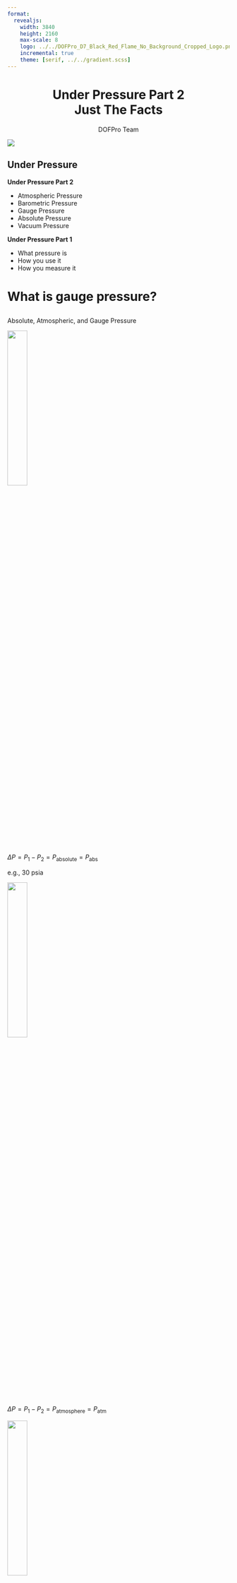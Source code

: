 ```yaml
---
format: 
  revealjs:
    width: 3840
    height: 2160
    max-scale: 8
    logo: ../../DOFPro_D7_Black_Red_Flame_No_Background_Cropped_Logo.png
    incremental: true
    theme: [serif, ../../gradient.scss]
---
```

# Under Pressure Part 2 </br> Just The Facts {style="text-align: center;"}

::: {style="text-align: center;"}
DOFPro Team
:::

![](../../DOFPro_D7_Black_Red_Flame_No_Background_Cropped.png){.absolute left="26%" top="-50%"}

## Under Pressure

**Under Pressure Part 2**

 * Atmospheric Pressure
 * Barometric Pressure
 * Gauge Pressure
 * Absolute Pressure
 * Vacuum Pressure

**Under Pressure Part 1**

 * What pressure is
 * How you use it
 * How you measure it


# What is gauge pressure?


## 

:::{.absolute top=0 left=0 .bigbold}
Absolute, Atmospheric, and Gauge Pressure
:::

:::{.fragment}
![](https://dofprobucket1.s3.us-east-2.amazonaws.com/processdata/PressureGaugeAbs.png){.absolute left="10%" top="10%" width="30%"}
:::

:::{.fragment}
:::{.absolute top="19%" left="45%"}
$\Delta P = P_1 - P_2 = P_\mathrm{absolute}=P_\mathrm{abs}$
:::
:::{.absolute top="28%" left="56%"}
e.g., $30\ \mathrm{psia}$
:::
:::

:::{.fragment}
![](https://dofprobucket1.s3.us-east-2.amazonaws.com/processdata/PressureGaugeAtm.png){.absolute left="10%" top="35%" width="30%"}
:::

:::{.fragment}
:::{.absolute top="44%" left="45%"}
$\Delta P = P_1 - P_2 = P_\mathrm{atmosphere}=P_\mathrm{atm}$
:::
:::

:::{.fragment}
![](https://dofprobucket1.s3.us-east-2.amazonaws.com/processdata/PressureGaugeGau.png){.absolute left="10%" top="60%" width="30%"}
:::

:::{.fragment}
:::{.absolute top="69%" left="45%"}
$\Delta P = P_1 - P_2 = P_\mathrm{gauge}=P_\mathrm{g}$
:::
:::{.absolute top="78%" left="56%"}
e.g., $14.7\ \mathrm{psig}$
:::
:::


# How do you calculate the absolute pressure from the atmospheric pressure and the gauge pressure?


## 

:::{.absolute top=0 left=0 .bigbold}
Calculating Absolute, Atmospheric, Gauge Pressures
:::

:::{.fragment}
:::{.absolute top="10%" left="10%"}
$P_\mathrm{abs} = P_\mathrm{g}+P_\mathrm{atm}$

$P_\mathrm{g} = P_\mathrm{abs}-P_\mathrm{atm}$
:::
:::

:::{.fragment}
![](https://dofprobucket1.s3.us-east-2.amazonaws.com/processdata/TireForGauge.png){.absolute left="10%" top="25%" width="30%"}
:::

:::{.absolute top="35%" left="40%"}
1. Absolute tire pressure gauge
2. Atmospheric pressure gauge
3. Weather report and local altitude
:::

## 

:::{.absolute top=0 left=0 .bigbold}
Barometric and Atmospheric Pressure
:::

:::{.absolute top=10% left=0%}
1. Absolute pressure gauges – **Easy**, Absolute *tire* pressure gauges – **Very Hard**
2. Atmospheric pressure gauges – a decent cell phone and an air pressure app
3. Weather report – **Easy**, Local altitude – **Use GPS**
:::

:::{.fragment}
![](https://dofprobucket1.s3.us-east-2.amazonaws.com/processdata/NWSBaro.png){.absolute top="40%" left="3%" width="50%"}
:::

:::{.fragment}
:::{.absolute top="40%" left="55%"}
Weather report gives *barometric*, not atmospheric pressure.
:::
:::


# What is barometric pressure?


## Barometric Pressure

The barometric pressure is the local atmospheric pressure adjusted for altitude to sea level.

:::{.fragment}
![](https://dofprobucket1.s3.us-east-2.amazonaws.com/processdata/BaroPressDiagram.png){.absolute top="40%" left="0%" width="90%"}
:::

:::{.fragment}
$$P_\mathrm{baro}=P_\mathrm{atm}(1-2.25577 \times 10^{-5}h)^{5.25588}$$
:::

:::{.fragment}
$$P_\mathrm{atm}=P_\mathrm{baro}(1-2.25577 \times 10^{-5}h)^{-5.25588}$$

&nbsp;&nbsp;&nbsp;&nbsp;&nbsp;&nbsp;&nbsp;&nbsp;&nbsp;&nbsp;&nbsp;&nbsp;&nbsp;&nbsp;&nbsp;&nbsp;&nbsp;&nbsp;&nbsp;&nbsp;&nbsp;&nbsp;&nbsp;&nbsp;&nbsp;&nbsp;&nbsp;&nbsp;&nbsp;&nbsp;&nbsp;&nbsp;&nbsp;&nbsp;&nbsp;&nbsp;&nbsp;&nbsp;&nbsp;with $h$ in meters.
:::

## Example

Measure bicycle tire pressure in Claremont, CA, USA

:::{.fragment}
:::{.absolute left="2%" top="17%"}
$P_\mathrm{baro} = 29.89\ \mathrm{inHg}$
:::
:::

:::{.fragment}
:::{.absolute left="2%" top="25%"}
$h_\mathrm{Claremont} = 1340\ \mathrm{ft}=408.4\ \mathrm{m}$
:::
:::

:::{.fragment}
:::{.absolute left="2%" top="30%"}
$$\begin{aligned}
P_\mathrm{atm} & =P_\mathrm{baro}(1-2.25577 \times 10^{-5}h)^{-5.25588} \\
& =29.89\ \mathrm{inHg}(1-2.25577 \times 10^{-5}\cdot408.4)^{-5.25588} \\
& = 28.47\ \mathrm{inHg}= 723.2\ \mathrm{Torr}= 13.98\ \mathrm{psia} \approx 14.0\ \mathrm{psia}
\end{aligned}$$
:::
:::

:::{.fragment}
:::{.absolute left="2%" top="58%"}
$P_\mathrm{g} = 36.0\ \mathrm{psig}$
:::
:::

:::{.fragment}
:::{.absolute left="2%" top="65%"}
$$\begin{aligned}
P_\mathrm{abs} & = P_\mathrm{g}+P_\mathrm{atm} \\
& =36.0\ \mathrm{psig}+14.0\ \mathrm{psia} = 50.0\ \mathrm{psia} =3.45\ \mathrm{bar}
\end{aligned}$$
:::
:::

## Spreadsheet

![](https://dofprobucket1.s3.us-east-2.amazonaws.com/processdata/TireExample.png){.absolute top="10%" left="15%" width="70%"}


# What does</br>vacuum pressure</br>mean?


## Vacuum Pressure {background-image="https://dofprobucket1.s3.us-east-2.amazonaws.com/processdata/Crysopea_alambicco_poli_grappa.png"}

:::{.absolute top=95% left=60% .smalltable}
Background CC BY 3.0 [link](https://commons.wikimedia.org/wiki/File:Crysopea_alambicco_poli_grappa.jpg)
:::

 - Any pressure below local atmospheric
 - In psi it's indicated by $\mathrm{psiv}$.
 - Negative of gauge pressure, e.g., $P_\mathrm{g}=-7\ \mathrm{psig} \implies P_\mathrm{v}=7\ \mathrm{psiv}$
 - Common in vacuum distillation and other processes
 

## High Vacuum {background-image="https://dofprobucket1.s3.us-east-2.amazonaws.com/processdata/VacuumChamberLight.png"}

:::{.absolute top=95% left=55% .smalltable}
Background CC BY-SA 3.0 [link](https://commons.wikimedia.org/wiki/File:VacuumChamberWindow.JPG)
:::

- Used in advanced materials processing
- Measured as *absolute pressure*

:::{.fragment}
| Acronym | Name                   |Max *P* (Pa)|Min *P* (Pa)|
|---------|------------------------|------------|------------|
| HV      | High Vacuum            | $10^{-1}$  | $10^{-5}$  |
| UHV     | Ultrahigh Vacuum       | $10^{-5}$  | $10^{-10}$ |
| EHV     | Extrememly High Vacuum | $10^{-10}$ | $<10^{-10}$|

:Pressure ranges
:::

## The Takeaways

1. Absolute, gauge, and atmospheric pressure are related by $P_\mathrm{abs} = P_\mathrm{g}+P_\mathrm{atm}$.
2. Barometric and atmospheric pressure are related through the Standard Atmospheric Model.
3. The vacuum pressure is the absolute value of the gauge pressure below atmospheric.
4. The High Vacuum (HV) range is from $10^{-1}$ to $10^{-5}\ \mathrm{Pa}$, Ultrahigh Vacuum (UHV) from $10^{-5}$ to $10^{-10}\ \mathrm{Pa}$, and Extremely High Vacuum (EHV) is $10^{-10}\ \mathrm{Pa}$ and below.


#
::: {.centered}
 </br></br></br></br></br>**Thanks for watching!** </br> The *Full Story* companion video is in the link in the upper left. The next video in the series is in the upper right. To learn more about Chemical and Thermal Processes, visit the website linked in the description to find previous and following videos in this series.
:::

::: {.absolute top=125% left=40%}
The DOFPro Team
:::

![](../../DOFPro_D7_Black_Red_Flame_No_Background_Cropped.png){.absolute left="29%" top="100%"}